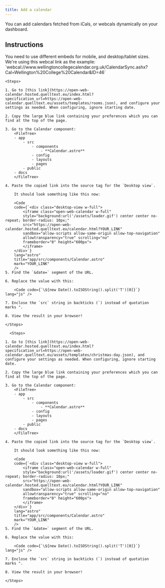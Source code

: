 ```yaml
---
title: Add a calendar
---
```



You can add calendars fetched from iCals, or webcals dynamically on your dashboard.

## Instructions

<Aside style="caution">
    You need to use different embeds for mobile, and desktop/tablet sizes.
</Aside>


<Tabs>
  <TabItem label="Desktop/Tablet">
    We're using this webcal link as the example: `webcal://www.wellingtoncollegecalendar.org.uk/CalendarSync.ashx?Cal=Wellington%20College%20Calendar&ID=46`

    <Steps>

    1. Go to [this link](https://open-web-calendar.hosted.quelltext.eu/index.html?specification_url=https://open-web-calendar.quelltext.eu/assets/templates/rooms.json), and configure your settings as needed. When configuring, ignore starting date.
    
    2. Copy the large blue link containing your preferences which you can find at the top of the page.

    3. Go to the Calendar component:
        <FileTree>
        - app
            - src
                - components
                    - **Calendar.astro**
                - config
                - layouts
                - pages
            - public
        - docs
        </FileTree>
    
    4. Paste the copied link into the source tag for the `Desktop view`.

        It should look something like this now:

        <Code
        code={`<div class="desktop-view w-full">
            <iframe class="open-web-calendar w-full"
            style="background:url('/assets/loader.gif') center center no-repeat; border-radius: 10px;"
            src="https://open-web-calendar.hosted.quelltext.eu/calendar.html?YOUR_LINK"
            sandbox="allow-scripts allow-same-origin allow-top-navigation"
            allowtransparency="true" scrolling="no"
            frameborder="0" height="600px">
            </iframe>
        </div>`}
        lang="astro"
        title="app/src/components/Calendar.astro"
        mark="YOUR_LINK"
        />
    5. Find the `&date=` segment of the URL.

    6. Replace the value with this:

        <Code code={`\${new Date().toISOString().split('T')[0]}`} lang="js" />
    
    7. Enclose the `src` string in backticks (`) instead of quotation marks ".

    8. View the result in your browser!

    </Steps>
  
  </TabItem>

  <TabItem label="Mobile">
  
      <Steps>

    1. Go to [this link](https://open-web-calendar.hosted.quelltext.eu/index.html?specification_url=https://open-web-calendar.quelltext.eu/assets/templates/christmas-day.json), and configure your settings as needed. When configuring, ignore starting date.
    
    2. Copy the large blue link containing your preferences which you can find at the top of the page.

    3. Go to the Calendar component:
        <FileTree>
        - app
            - src
                - components
                    - **Calendar.astro**
                - config
                - layouts
                - pages
            - public
        - docs
        </FileTree>
    
    4. Paste the copied link into the source tag for the `Desktop view`.

        It should look something like this now:

        <Code
        code={`<div class="desktop-view w-full">
            <iframe class="open-web-calendar w-full"
            style="background:url('/assets/loader.gif') center center no-repeat; border-radius: 10px;"
            src="https://open-web-calendar.hosted.quelltext.eu/calendar.html?YOUR_LINK"
            sandbox="allow-scripts allow-same-origin allow-top-navigation"
            allowtransparency="true" scrolling="no"
            frameborder="0" height="600px">
            </iframe>
        </div>`}
        lang="astro"
        title="app/src/components/Calendar.astro"
        mark="YOUR_LINK"
        />
    5. Find the `&date=` segment of the URL.

    6. Replace the value with this:

        <Code code={`\${new Date().toISOString().split('T')[0]}`} lang="js" />
    
    7. Enclose the `src` string in backticks (`) instead of quotation marks ".

    8. View the result in your browser!

    </Steps>

  </TabItem>
</Tabs>

